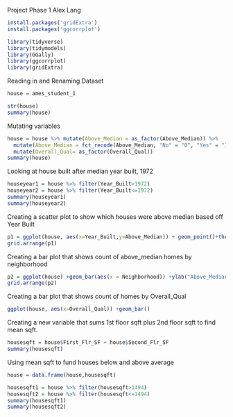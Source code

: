 Project Phase 1
Alex Lang
```r
install.packages('gridExtra')
install.packages('ggcorrplot')
```

```r
library(tidyverse)
library(tidymodels)
library(GGally)
library(ggcorrplot)
library(gridExtra)
```

Reading in and Renaming Dataset
```r
house = ames_student_1
```
```r
str(house)
summary(house)
```
Mutating variables
```r
house = house %>% mutate(Above_Median = as_factor(Above_Median)) %>% 
  mutate(Above_Median = fct_recode(Above_Median, "No" = "0", "Yes" = "1" )) %>% 
  mutate(Overall_Qual= as_factor(Overall_Qual))
summary(house)
```
Looking at house built after median year built, 1972
```r
houseyear1 = house %>% filter(Year_Built>1972)
houseyear2 = house %>% filter(Year_Built<=1972)
summary(houseyear1)
summary(houseyear2)
```
Creating a scatter plot to show which houses were above median based off Year Built
```r
p1 = ggplot(house, aes(x=Year_Built,y=Above_Median)) + geom_point()+theme_bw()
grid.arrange(p1)
```
Creating a bar plot that shows count of above_median homes by neighborhood
```r
p2 = ggplot(house) +geom_bar(aes(x = Neighborhood)) +ylab("Above_Median")
grid.arrange(p2)
```
Creating a bar plot that shows count of homes by Overall_Qual
```r
ggplot(house, aes(x=Overall_Qual)) +geom_bar()
```
Creating a new variable that sums 1st floor sqft plus 2nd floor sqft to find mean sqft. 
```r
housesqft = house$First_Flr_SF + house$Second_Flr_SF
summary(housesqft)
```
Using mean sqft to fund houses below and above average
```r
house = data.frame(house,housesqft)
```
```r
housesqft1 = house %>% filter(housesqft>1494)
housesqft2 = house %>% filter(housesqft<=1494)
summary(housesqft1)
summary(housesqft2)
```


